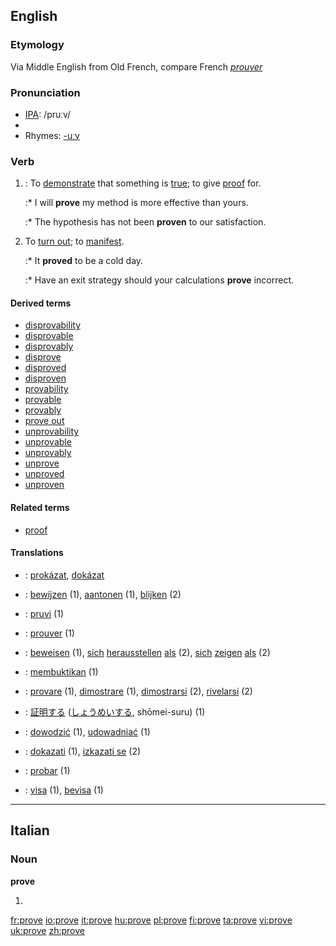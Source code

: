 {{see|prøve}}
==English==

{{rank|working|breath|camp|990|prove|engaged|America|servant}}

===Etymology===
Via Middle English from Old French, compare French ''[[prouver]]''

===Pronunciation===
*[[w:IPA|IPA]]: /pruːv/
*{{audio|en-us-prove.ogg|Audio (US)}}
*Rhymes: [[Rhymes:English:-uːv|-uːv]]

===Verb===
{{irregverb|'''prove'''|'''[[proves]]'''|'''[[proved]]'''|'''[[proved]] '''or''' [[proven]]'''|'''[[proving]]'''}}
# {{transitive}}: To [[demonstrate]] that something is [[true]]; to give [[proof]] for.
#:* I will '''prove''' my method is more effective than yours.
#:* The hypothesis has not been '''proven''' to our satisfaction.
# To [[turn out]]; to [[manifest]].
#:* It '''proved''' to be a cold day.
#:* Have an exit strategy should your calculations '''prove''' incorrect.

====Derived terms====
* [[disprovability]]
* [[disprovable]]
* [[disprovably]]
* [[disprove]]
* [[disproved]]
* [[disproven]]
* [[provability]]
* [[provable]]
* [[provably]]
* [[prove out]]
* [[unprovability]]
* [[unprovable]]
* [[unprovably]]
* [[unprove]]
* [[unproved]]
* [[unproven]]

====Related terms====
*[[proof]]

====Translations====
{{checktrans}}

*{{ttbc|Czech}}: [[prokázat]], [[dokázat]]
*{{ttbc|Dutch}}: [[bewijzen]] (1), [[aantonen]] (1), [[blijken]] (2)
*{{ttbc|Esperanto}}: [[pruvi]] (1)
*{{ttbc|French}}: [[prouver]] (1)
*{{ttbc|German}}: [[beweisen]] (1), [[sich]] [[herausstellen]] [[als]] (2), [[sich]] [[zeigen]] [[als]] (2)
*{{ttbc|Indonesian}}: [[bukti|membuktikan]] (1)
*{{ttbc|Italian}}: [[provare]] (1), [[dimostrare]] (1), [[dimostrarsi]] (2), [[rivelarsi]] (2)
*{{ttbc|Japanese}}: [[証明]]する ([[しょうめい]]する, shōmei-suru)  (1)
*{{ttbc|Polish}}: [[dowodzić]] (1), [[udowadniać]] (1)
*{{ttbc|Slovene}}: [[dokazati]] (1), [[izkazati se]] (2)
*{{ttbc|Spanish}}: [[probar]]  (1)
*{{ttbc|Swedish}}: [[visa]] (1), [[bevisa]] (1)

----

==Italian==

===Noun===
'''prove''' {{f}}
# {{plural of|prova|lang=Italian}}

[[fr:prove]]
[[io:prove]]
[[it:prove]]
[[hu:prove]]
[[pl:prove]]
[[fi:prove]]
[[ta:prove]]
[[vi:prove]]
[[uk:prove]]
[[zh:prove]]